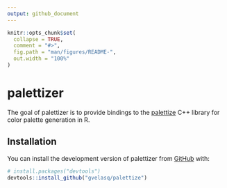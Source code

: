 ```yaml
---
output: github_document
---
```


<!-- README.md is generated from README.Rmd. Please edit that file -->

```r
knitr::opts_chunk$set(
  collapse = TRUE,
  comment = "#>",
  fig.path = "man/figures/README-",
  out.width = "100%"
)
```

# palettizer

<!-- badges: start -->
<!-- badges: end -->

The goal of palettizer is to provide bindings to the [palettize](https://github.com/gvlsq/palettize) C++ library for color palette generation in R.

## Installation

You can install the development version of palettizer from [GitHub](https://github.com/) with:

``` r
# install.packages("devtools")
devtools::install_github("gvelasq/palettize")
```
